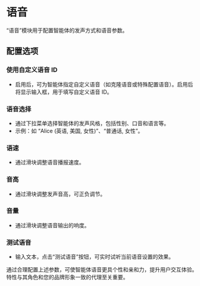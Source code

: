 # 语音

“语音”模块用于配置智能体的发声方式和语音参数。

## 配置选项

### 使用自定义语音 ID

- 启用后，可为智能体指定自定义语音（如克隆语音或特殊配置语音）。启用后将显示输入框，用于填写自定义语音 ID。

### 语音选择

- 通过下拉菜单选择智能体的发声风格，包括性别、口音和语言等。
- 示例：如 “Alice (英语, 美国, 女性)”、“普通话, 女性”。

### 语速

- 通过滑块调整语音播报速度。

### 音高

- 通过滑块调整发声音高，可正负调节。

### 音量

- 通过滑块调整语音输出的响度。

### 测试语音

- 输入文本，点击“测试语音”按钮，可实时试听当前语音设置的效果。

通过合理配置上述参数，可使智能体语音更具个性和亲和力，提升用户交互体验。特性与其角色和您的品牌形象一致的代理至关重要。
